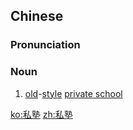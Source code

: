 ==Chinese==
{{zh-forms}}

===Pronunciation===
{{zh-pron
|m=sīshù
|c=si1 suk6
|mn=qz:sir-sio̍k/tw,xm,zz:su-sio̍k
|cat=n
}}

===Noun===
{{zh-noun}}

# [[old]]-[[style]] [[private school]]

[[ko:私塾]]
[[zh:私塾]]
